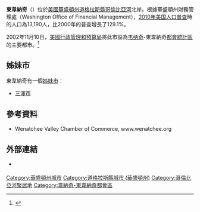 {{noteTA
|G1=USState
}}

{{Infobox settlement
|name                     = 東韋納奇
|official_name            = East Wenatchee, Washington
|native_name              = East Wenatchee{{en}}
|settlement_type          = [[华盛顿州城市列表|市]]
|nickname                 =
|motto                    = 
|image_skyline            = City-ew.jpg
|imagesize                = 
|image_caption            = 
|image_flag               =
|image_seal               = 
|image_map = Douglas_County_Washington_Incorporated_and_Unincorporated_areas_East_Wenatchee_Highlighted.svg
|mapsize                  = 250px
|map_caption              = 東韋納奇位置圖
|image_map1               =
|mapsize1                 =
|map_caption1             =
|subdivision_type         = [[國家|國家]]
|subdivision_name         = {{USA}}
|subdivision_type1        = [[美国州份|州]]
|subdivision_name1        = [[華盛頓州|華盛頓州]]
|subdivision_type2        = [[华盛顿州行政区划|郡]]
|subdivision_name2        = [[道格拉斯县_(华盛顿州)|道格拉斯县]]
| government_type         = 
| leader_title            = [[市長|市長]]
| leader_name             = 史蒂芬·C·拉希<br/>（Steven C. Lacy）
| established_title       = 建制
| established_date        = 1935年3月11日
|area_footnotes           = <ref name ="Gazetteer files">{{cite web|title=US Gazetteer files 2010|url=http://www.census.gov/geo/www/gazetteer/files/Gaz_places_national.txt|publisher={{URL|1=http://en.wikipedia.org/wiki/United_States_Census_Bureau|2=美国人口调查局}}|accessdate=2012-12-19|archive-url=https://www.webcitation.org/699nOulzi?url=http://www.census.gov/geo/www/gazetteer/files/Gaz_places_national.txt|archive-date=2012-07-14|dead-url=yes}}</ref>
|area_magnitude           =
|area_total_sq_mi         = 3.81
|area_land_sq_mi          = 3.80
|area_water_sq_mi         = 0.01
|area_total_km2           = 9.87
|area_land_km2            = 9.84
|area_water_km2           = 0.03
|population_as_of         = 2012年估計
|population_footnotes     = <ref name="2012 Pop Estimate">{{cite web|title=Population Estimates|url=http://www.census.gov/popest/data/cities/totals/2012/SUB-EST2012.html|publisher=[[United_States_Census_Bureau|United States Census Bureau]]|accessdate=2013-06-01|archive-url=https://www.webcitation.org/6HQu4Spqa?url=http://www.census.gov/popest/data/cities/totals/2012/SUB-EST2012.html|archive-date=2013-06-17|dead-url=yes}}</ref>
|population_total         = 13439
|population_density_km2   = 1340.2
|population_density_sq_mi = 3471.1
|timezone                 = [[太平洋時區|PST]]
|utc_offset               = -8
|timezone_DST             = PDT
|utc_offset_DST           = -7
|elevation_footnotes      =
|elevation_ft             = 712
|elevation_m              = 217
|postal_code_type         = [[美國郵遞區號|郵遞區號]]
|postal_code              = 98802
|area_code                = [[北美洲电话区号列表|509]]
|blank_name               = [[聯邦資訊處理標準|FIPS代碼]]
|blank_info               = 53-20155{{GR|2}}
|blank1_name              = [[地名資訊系統|GNIS]]編號
|blank1_info              = 1519148{{GR|3}}
|website                  = http://www.east-wenatchee.com
|footnotes                =
}}
'''東韋納奇'''（{{lang-en|East Wenatchee}}）位於[[美國|美國]][[華盛頓州|華盛頓州]][[道格拉斯縣|道格拉斯縣]][[哥倫比亞河|哥倫比亞河]]北岸。根據華盛頓州財務管理處（Washington Office of Financial Management），[[2010年美国人口普查|2010年美国人口普查]]時的人口為13,190人，比2000年的普查增長了129.1%。

2002年11月10日，[[美國行政管理和預算局|美國行政管理和預算局]]將此市設為[[韦纳奇_(华盛顿州)|韦纳奇]]-東韋納奇[[韋納奇-東韋納奇都會統計區|都會統計區]]的主要都市。<ref>{{Cite web | url = http://www.whitehouse.gov/omb/bulletins/fy2009/09-01.pdf | title = Update of Statistical Area Definitions and Guidance on Their Uses (OMB Bulletin 09 - 01) | format = [[comma-separated_values|CSV]] | publisher = [[Office_of_Management_and_Budget|Office of Management and Budget]], [[Executive_Office_of_the_President_of_the_United_States|Executive Office of the President]] | date = 2008-11-20 | accessdate = 2008-12-17 | archive-date = 2008-12-15 | archive-url = https://web.archive.org/web/20081215193827/http://www.whitehouse.gov/omb/bulletins/fy2009/09-01.pdf | dead-url = no }}</ref>

==姊妹市==
東韋納奇有一個[[姊妹市|姊妹市]]：
* {{JPN}}[[三澤市|三澤市]]

==參考資料==
{{Reflist}}
*Wenatchee Valley Chamber of Commerce, www.wenatchee.org

==外部連結==
* {{en}} {{dmoz|Regional/North_America/United_States/Washington/Localities/E/East_Wenatchee}}

{{Douglas County, Washington}}
{{Washington}}

{{DEFAULTSORT:East Wenatchee, Washington}}
[[Category:華盛頓州城市|Category:華盛頓州城市]]
[[Category:道格拉斯縣城市_(華盛頓州)|Category:道格拉斯縣城市 (華盛頓州)]]
[[Category:哥倫比亞河聚居地|Category:哥倫比亞河聚居地]]
[[Category:韋納奇-東韋納奇都會區|Category:韋納奇-東韋納奇都會區]]
